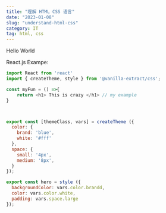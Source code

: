 ```yaml
---
title: "理解 HTML CSS 语言"
date: "2023-01-08"
slug: "understand-html-css"
category: IT
tag: html, css
---
```


Hello World

React.js Exampe:

```js
import React from 'react'
import { createTheme, style } from '@vanilla-extract/css';

const myFun = () =>{
    return <h1> This is crazy </h1> // my example
}



export const [themeClass, vars] = createTheme ({
  color: {
    brand: 'blue',
    white: '#fff'
  },
  space: {
    small: '4px',
    medium: '8px',
  }
});

export const hero = style ({
  backgroundColor: vars.color.brandd,
  color: vars.color.white,
  padding: vars.space.large
});
```
